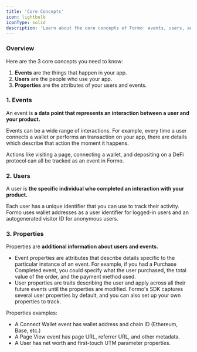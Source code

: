 ```yaml
---
title: 'Core Concepts'
icon: lightbulb
iconType: solid
description: 'Learn about the core concepts of Formo: events, users, and properties.'
---
```


### Overview

Here are the 3 core concepts you need to know:

1. **Events** are the things that happen in your app.
2. **Users** are the people who use your app.
3. **Properties** are the attributes of your users and events.

### 1. Events

An event is **a data point that represents an interaction between a user and your product.** 

Events can be a wide range of interactions. For example, every time a user connects a wallet or performs an transaction on your app, there are details which describe that action the moment it happens. 

Actions like visiting a page, connecting a wallet, and depositing on a DeFi protocol can all be tracked as an event in Formo.

### 2. Users

A user is **the specific individual who completed an interaction with your product.**

Each user has a unique identifier that you can use to track their activity. Formo uses wallet addresses as a user identifier for logged-in users and an autogenerated visitor ID for anonymous users.

### 3. Properties

Properties are **additional information about users and events.**
- Event properties are attributes that describe details specific to the particular instance of an event. For example, if you had a Purchase Completed event, you could specify what the user purchased, the total value of the order, and the payment method used.
- User properties are traits describing the user and apply across all their future events until the properties are modified. Formo's SDK captures several user properties by default, and you can also set up your own properties to track.

Properties examples:
- A Connect Wallet event has wallet address and chain ID (Ethereum, Base, etc.) 
- A Page View event has page URL, referrer URL, and other metadata.
- A User has net worth and first-touch UTM parameter properties.

